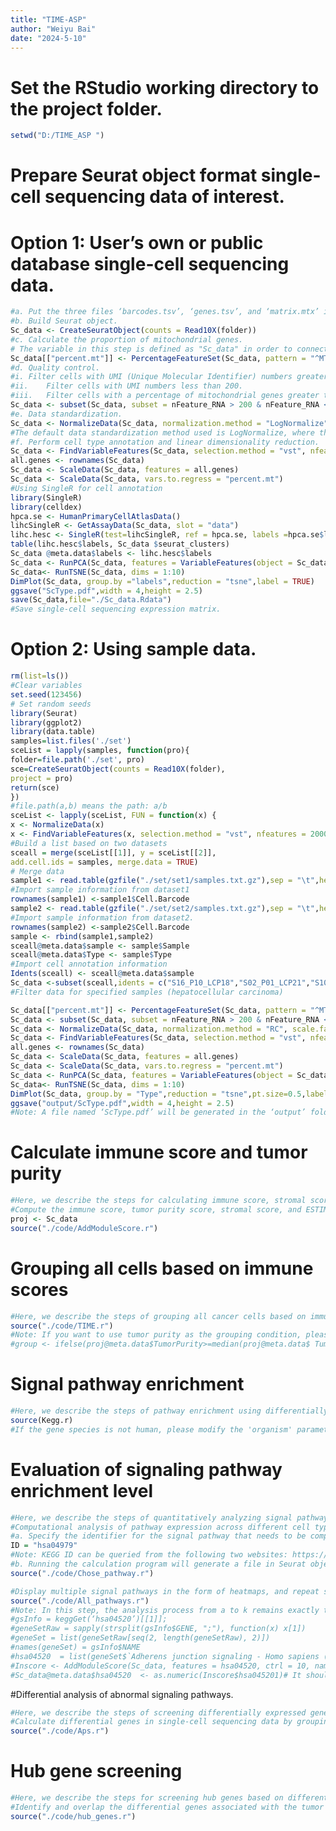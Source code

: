 ```yaml
---
title: "TIME-ASP"
author: "Weiyu Bai"
date: "2024-5-10"
---
```

# Set the RStudio working directory to the project folder.
```r
setwd("D:/TIME_ASP ")
```
# Prepare Seurat object format single-cell sequencing data of interest. 
# Option 1: User’s own or public database single-cell sequencing data.
```r
#a.	Put the three files ‘barcodes.tsv’, ‘genes.tsv’, and ‘matrix.mtx’ into the 'folder' folder
#b.	Build Seurat object.
Sc_data <- CreateSeuratObject(counts = Read10X(folder))
#c.	Calculate the proportion of mitochondrial genes.
# The variable in this step is defined as "Sc_data" in order to connect with the analysis steps of subsequent sample data.
Sc_data[["percent.mt"]] <- PercentageFeatureSet(Sc_data, pattern = "^MT-")
#d.	Quality control.
#i.	Filter cells with UMI (Unique Molecular Identifier) numbers greater than 2500. 
#ii.	Filter cells with UMI numbers less than 200.
#iii.	Filter cells with a percentage of mitochondrial genes greater than 5% of the total number of genes
Sc_data <- subset(Sc_data, subset = nFeature_RNA > 200 & nFeature_RNA < 2500 & percent.mt < 5)
#e.	Data standardization.
Sc_data <- NormalizeData(Sc_data, normalization.method = "LogNormalize", scale.factor = 10000)
#The default data standardization method used is LogNormalize, where the total expression level of each cell is standardized to 10000, and then log is taken as the logarithm; The results are stored in Sc_data["RNA"] @ data.
#f.	Perform cell type annotation and linear dimensionality reduction.
Sc_data <- FindVariableFeatures(Sc_data, selection.method = "vst", nfeatures = 2000)
all.genes <- rownames(Sc_data)
Sc_data <- ScaleData(Sc_data, features = all.genes)
Sc_data <- ScaleData(Sc_data, vars.to.regress = "percent.mt")
#Using SingleR for cell annotation
library(SingleR)
library(celldex)
hpca.se <- HumanPrimaryCellAtlasData()
lihcSingleR <- GetAssayData(Sc_data, slot = "data")
lihc.hesc <- SingleR(test=lihcSingleR, ref = hpca.se, labels =hpca.se$label.main)
table(lihc.hesc$labels, Sc_data $seurat_clusters)
Sc_data @meta.data$labels <- lihc.hesc$labels
Sc_data <- RunPCA(Sc_data, features = VariableFeatures(object = Sc_data))
Sc_data<- RunTSNE(Sc_data, dims = 1:10)
DimPlot(Sc_data, group.by ="labels",reduction = "tsne",label = TRUE)
ggsave("ScType.pdf",width = 4,height = 2.5)
save(Sc_data,file="./Sc_data.Rdata")
#Save single-cell sequencing expression matrix.
```
# Option 2: Using sample data.
```r
rm(list=ls())
#Clear variables
set.seed(123456)
# Set random seeds
library(Seurat)
library(ggplot2)
library(data.table)
samples=list.files('./set')
sceList = lapply(samples, function(pro){ 
folder=file.path('./set', pro) 
sce=CreateSeuratObject(counts = Read10X(folder),
project = pro)
return(sce)
})
#file.path(a,b) means the path: a/b
sceList <- lapply(sceList, FUN = function(x) {
x <- NormalizeData(x)
x <- FindVariableFeatures(x, selection.method = "vst", nfeatures = 2000)})
#Build a list based on two datasets
sceall = merge(sceList[[1]], y = sceList[[2]], 
add.cell.ids = samples, merge.data = TRUE) 
# Merge data 
sample1 <- read.table(gzfile("./set/set1/samples.txt.gz"),sep = "\t",header = T)
#Import sample information from dataset1
rownames(sample1) <-sample1$Cell.Barcode
sample2 <- read.table(gzfile("./set/set2/samples.txt.gz"),sep = "\t",header = T)
#Import sample information from dataset2.
rownames(sample2) <-sample2$Cell.Barcode
sample <- rbind(sample1,sample2)
sceall@meta.data$sample <- sample$Sample
sceall@meta.data$Type <- sample$Type
#Import cell annotation information
Idents(sceall) <- sceall@meta.data$sample
Sc_data <-subset(sceall,idents = c("S16_P10_LCP18","S02_P01_LCP21","S10_P05_LCP23","S07_P02_LCP28","S12_P07_LCP30","S21_P13_LCP37","S15_P09_LCP38","S351_P10_LCP34","S364_P21_LCP65"),invert = FALSE)
#Filter data for specified samples (hepatocellular carcinoma)

Sc_data[["percent.mt"]] <- PercentageFeatureSet(Sc_data, pattern = "^MT-")
Sc_data <- subset(Sc_data, subset = nFeature_RNA > 200 & nFeature_RNA < 2500 & percent.mt < 5)
Sc_data <- NormalizeData(Sc_data, normalization.method = "RC", scale.factor = 10000)
Sc_data <- FindVariableFeatures(Sc_data, selection.method = "vst", nfeatures = 2000)
all.genes <- rownames(Sc_data)
Sc_data <- ScaleData(Sc_data, features = all.genes)
Sc_data <- ScaleData(Sc_data, vars.to.regress = "percent.mt")
Sc_data <- RunPCA(Sc_data, features = VariableFeatures(object = Sc_data))
Sc_data<- RunTSNE(Sc_data, dims = 1:10)
DimPlot(Sc_data, group.by = "Type",reduction = "tsne",pt.size=0.5,label = FALSE)
ggsave("output/ScType.pdf",width = 4,height = 2.5)
#Note: A file named ‘ScType.pdf’ will be generated in the ‘output’ folder. If you need to eliminate batch effects from your data, you can utilize the Integration method from the Seurat package or the harmony30 package. This step uses data from liver cancer patients in the GSE125449 dataset in the GEO database, with patient numbers listed as follows: "S16-P10-LCP18", "S02-P01-LCP21", "S10-P05-LCP23", "S07-P02-LCP28", "S12-007-LCP30", "S21P13-LCP37", "S15-P09-LCP38", "S351-P10-LCP34", "S364-P21-LCP65"
```
# Calculate immune score and tumor purity
```r
#Here, we describe the steps for calculating immune score, stromal score, tumor purity score, and estimate score based on the ESTIMATE R package.
#Compute the immune score, tumor purity score, stromal score, and ESTIMATE score. 
proj <- Sc_data
source("./code/AddModuleScore.r")
```
# Grouping all cells based on immune scores
```r
#Here, we describe the steps of grouping all cancer cells based on immune scores. Grouping is performed based on the calculated immune scores from the previous step (or based on tumor purity), and the FindMarkers() function is used for differential analysis. 
source("./code/TIME.r")
#Note: If you want to use tumor purity as the grouping condition, please open the ‘Estimate.r’ file and modify the grouping code as follows:
#group <- ifelse(proj@meta.data$TumorPurity>=median(proj@meta.data$ TumorPurity),' TumorPurity_high',' TumorPurity_low')

```
# Signal pathway enrichment
```r
#Here, we describe the steps of pathway enrichment using differentially expressed genes obtained through immune scoring grouping.
source(Kegg.r)
#If the gene species is not human, please modify the 'organism' parameter in the Kegg.r code according to the abbreviation of the queried species. Please refer to 'https://www.genome.jp/kegg/catalog/org_list.html' for the abbreviations of the specific species. For detailed explanations of other additional parameters, please refer to the usage guide of the 'clusterProfiler' R package.
```
# Evaluation of signaling pathway enrichment level
```r
#Here, we describe the steps of quantitatively analyzing signal pathways using the 'AddModuleScore' function.
#Computational analysis of pathway expression across different cell types.
#a.	Specify the identifier for the signal pathway that needs to be computed. Using ‘Cholesterol metabolism’ as an example, input the identifier for Cholesterol metabolism.
ID = "hsa04979"
#Note: KEGG ID can be queried from the following two websites: https://www.kegg.jp/ Or http://lmmd.ecust.edu.cn/netinfer/get_results.php?id=6248
#b.	Running the calculation program will generate a file in Seurat object format named Inscore, and the calculated scores will be named after the first word of the signal pathway, contained within the Inscore file.
source("./code/Chose_pathway.r")

#Display multiple signal pathways in the form of heatmaps, and repeat steps 6a-6d. Here, we will use signal pathways such as hsa05200, hsa04510, hsa05208, hsa04932, hsa04151, hsa05205, hsa04610, hsa00190, hsa04512, hsa04979, hsa04066, and hsa04668 as examples to draw a heat map.
source("./code/All_pathways.r")
#Note: In this step, the analysis process from a to k remains exactly the same, except for the different IDs of the signaling pathways. If you need to analyze a specific signaling pathway, simply modify the ID of the pathway. For example, if you need to analyze the ‘Adherens junction signaling pathway (ID hsa04520):
#gsInfo = keggGet(‘hsa04520’)[[1]]; 
#geneSetRaw = sapply(strsplit(gsInfo$GENE, ";"), function(x) x[1])
#geneSet = list(geneSetRaw[seq(2, length(geneSetRaw), 2)])
#names(geneSet) = gsInfo$NAME
#hsa04520  = list(geneSet$`Adherens junction signaling - Homo sapiens (human)`) 
#Inscore <- AddModuleScore(Sc_data, features = hsa04520, ctrl = 10, name = "hsa0452")
#Sc_data@meta.data$hsa04520  <- as.numeric(Inscore$hsa045201)# It should be noted that the algorithm for this line of code will default to adding a sequence number 1 after the ID number. 
```
#Differential analysis of abnormal signaling pathways.
```r
#Here, we describe the steps of screening differentially expressed genes based on abnormal signaling pathway grouping.
#Calculate differential genes in single-cell sequencing data by grouping a certain signaling pathway. For example, using the ‘hsa04979’ signaling pathway, all cells are divided into two groups: high and low.
source("./code/Aps.r")
```
# Hub gene screening
```r
#Here, we describe the steps for screening hub genes based on differential analysis of immune and abnormal signaling pathways.
#Identify and overlap the differential genes associated with the tumor immune microenvironment and the abnormal signaling pathways for screening (Table S4), and visually represent this information using a Venn diagram.
source("./code/hub_genes.r")
```





